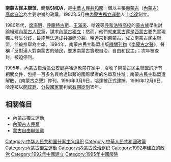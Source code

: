 '''南蒙古民主聯盟'''，簡稱'''SMDA'''，是[[中華人民共和國|中華人民共和國]]一個以主張[[南蒙古|南蒙古]]（[[內蒙古|內蒙古]]）[[高度自治|高度自治]]為主要宗旨的政黨，1992年5月由[[內蒙古獨立運動|內蒙古獨立運動]]人士[[哈達_(內蒙古獨立運動人物)|哈達]]創立。

1980年代，[[席海明|席海明]]、[[呼慶特古斯|呼慶特古斯]]、[[王滿來|王滿來]]、哈達等[[呼和浩特|呼和浩特]][[高校|高校]]的[[蒙古族|蒙古族]]學生討論組建[[內蒙古人民黨|內蒙古人民黨]]，謀求[[內蒙古獨立運動|內蒙古獨立]]；然而，他們就[[東蒙古|東蒙古]]還是[[西蒙古|西蒙古]]要先實現獨立發生分歧，最終無法達成共識而分裂。哈達來到東蒙古，成立南蒙古民主聯盟，並被推舉為主席。1994年，南蒙古民主聯盟出版[[機關刊物|機關刊物]]《[[南蒙古之聲|南蒙古之聲]]》，聲稱「反對漢人對南蒙古的殖民，要求南蒙古實現自治、自由和民主」；次年被查封，被迫停刊。

1995年，[[內蒙古自治區公安廳|內蒙古自治區公安廳]]將哈達[[軟禁|軟禁]]在家中，沒收了南蒙古民主聯盟的所有相關文件，包括一百多名與哈達聯繫的國際學者的名單及住址；南蒙古民主聯盟遭解散，《南蒙古之聲》停刊。1996年3月9日，哈達被正式逮捕。1996年12月6日，哈達被以[[間諜罪|間諜罪]]、[[分裂國家罪|分裂國家罪]]判處[[有期徒刑|有期徒刑]]15年。

==相關條目==
*[[內蒙古獨立運動|內蒙古獨立運動]]
*[[內蒙古人民黨|內蒙古人民黨]]
*[[蒙古自由聯盟黨|蒙古自由聯盟黨]]

[[Category:中华人民共和国分离主义组织|Category:中华人民共和国分离主义组织]]
[[Category:中華人民共和國政黨|Category:中華人民共和國政黨]]
[[Category:內蒙古獨立運動|Category:內蒙古獨立運動]]
[[Category:内蒙古政治组织|Category:内蒙古政治组织]]
[[Category:1992年建立的政党|Category:1992年建立的政党]]
[[Category:1992年中國建立|Category:1992年中國建立]]
[[Category:1995年中國廢除|Category:1995年中國廢除]]